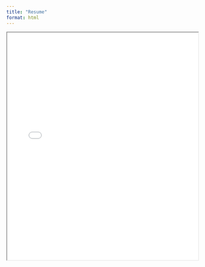 ```yaml
---
title: "Resume"
format: html
---
```


<iframe src="Flom-Sofie-Resume.pdf" width="100%" height="600px"></iframe>

